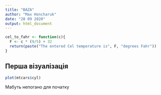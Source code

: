 ---
title: "BAZA"
author: "Max Honcharuk"
date: "28 09 2020"
output: html_document
---
```{r}
cel_to_fahr <- function(c){
  F <- c * (9/5) + 32
  return(paste("The entered Cel temperature is", F, "degrees Fahr"))
}
```

## Перша візуалізація 
```{r echo= FALSE}
plot(mtcars$cyl)
```

Мабуть непогано для початку 






















